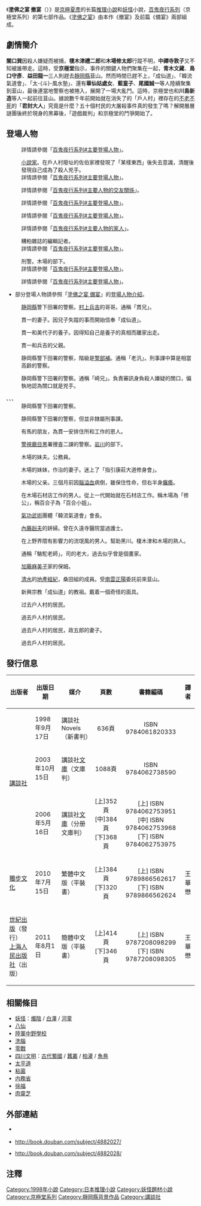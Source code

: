 {{noteTA
|1=zh-hant:備宴; zh-hans:宴之支度;
|2=zh-hant:撤宴; zh-hans:宴之始末;
}}
{{Infobox Book
| name          = 塗佛之宴 撤宴
| title_orig    = {{lang|ja|塗仏の宴 宴の始末}}
| translator    = {{flagicon|Taiwan}} 王華懋
| image         = Nuri Botoke no Utage Utage no Shimatsu.jpg
| image_caption = 《塗佛之宴 撤宴》台版小說封面
| author        = [[京極夏彥|京極夏彥]]
| illustrator   = 
| cover_artist  = 
| country       = {{JPN}}、{{TWN}}、{{CHN}}
| language      = [[日語|日語]]、[[繁體中文|繁體中文]]、[[簡體中文|簡體中文]]
| series        = [[百鬼夜行系列|百鬼夜行系列]]
| subject       = 
| genre         = [[推理小說|推理小說]]、[[妖怪|妖怪]]小說
| publisher     = 
| pub_date      = 
| english_pub_date = 
| media_type    = 
| pages         = 
| isbn          = 
| oclc          = 
| preceded_by   = [[塗佛之宴_備宴|塗佛之宴 備宴]]
| followed_by   = [[陰摩羅鬼之瑕|陰摩羅鬼之瑕]]
}}
{{Ruby notice}}
{{文學}}

《'''塗佛之宴 撤宴'''（{{lang-ja|{{ruby|塗仏|ぬりぼとけ}}の{{ruby|宴|うたげ}} {{ruby|宴|うたげ}}の{{ruby|始末|しまつ}}}}）》是[[京極夏彥|京極夏彥]]的长篇[[推理小說|推理小說]]和[[妖怪|妖怪]]小說，[[百鬼夜行系列|百鬼夜行系列]]（京極堂系列）的第七部作品。《[[塗佛之宴|塗佛之宴]]》由本作《撤宴》及前篇《備宴》兩部組成。

== 劇情簡介 ==
'''關口巽'''因殺人嫌疑而被捕，'''榎木津禮二郎'''和'''木場修太郎'''行蹤不明，'''中禪寺敦子'''又不知被誰帶走。這時，受'''京極堂'''指示，事件的關鍵人物們聚集在一起，'''青木文藏'''、'''鳥口守彥'''、'''益田龍一'''三人則趕去[[靜岡縣|靜岡縣]]韮山。然而時間已趕不上，「成仙道」、「韓流氣道會」、「太-{斗}-風水塾」、還有'''華仙姑處女'''、'''藍童子'''、'''尾國誠一'''等人陸續聚集到韮山，最後連當地警察也被捲入，展開了一場大亂鬥。這時，京極堂也和'''川島新造'''等人一起前往韮山。據說數千年前開始就在消失了的「戶人村」裡存在的[[长生不老|不老不死]]的「'''君封大人'''」究竟是什麼？五十個村民的大屠殺事件真的發生了嗎？解開層層謎團後終於現身的黑幕後，「遊戲裁判」和京極堂的鬥爭開始了。

== 登場人物 ==
; {{nihongo|[[百鬼夜行系列#中禪寺秋彥|中禪寺 秋彥]]|{{ruby|中禅寺|ちゅうぜんじ}} {{ruby|秋彦|あきひこ}}|Chuuzenji Akihiko}}
: 
: 詳情請參閱「[[百鬼夜行系列#中禪寺秋彥|百鬼夜行系列#主要登場人物]]」。

; {{nihongo|[[百鬼夜行系列#關口巽|關口 巽]]|{{ruby|関口|せきぐち}} {{ruby|巽|たつみ}}|Sekiguchi Tatsumi}}
: [[小說家|小說家]]。在戶人村廢址的佐伯家裡發現了「某樣東西」後失去意識，清醒後發現自己成為了殺人兇手。
: 詳情請參閱「[[百鬼夜行系列#關口巽|百鬼夜行系列#主要登場人物]]」。
<!--
; {{nihongo|[[百鬼夜行系列#妹尾友典|妹尾 友典]]|{{ruby|妹尾|せのお}} {{ruby|友典|とものり}}|Senoo Tomonori}}
: 
: 詳情請參閱「[[百鬼夜行系列#妹尾友典|百鬼夜行系列#主要人物的交友關係]]」。-->

; {{nihongo|[[百鬼夜行系列#一柳朱美|一柳 朱美]]|{{ruby|一柳|いちやなぎ}} {{ruby|朱美|あけみ}}|Ichiyanagi Akemi}}
: 
: 詳情請參閱「[[百鬼夜行系列#一柳朱美|百鬼夜行系列#主要人物的交友關係]]」。

; {{nihongo|[[百鬼夜行系列#榎木津禮二郎|榎木津 禮二郎]]|{{ruby|榎木津|えのきづ}} {{ruby|礼二郎|れいじろう}}|Enokizu Reijirou}}
: 
: 詳情請參閱「[[百鬼夜行系列#榎木津禮二郎|百鬼夜行系列#主要登場人物]]」。

; {{nihongo|[[百鬼夜行系列#木場修太郎|木場 修太郎]]|{{ruby|木場|きば}} {{ruby|修太郎|しゅうたろう}}|Kiba Shuutarou}}
: 
: 詳情請參閱「[[百鬼夜行系列#木場修太郎|百鬼夜行系列#主要登場人物]]」。

; {{nihongo|[[百鬼夜行系列#中禪寺敦子|中禪寺 敦子]]|{{ruby|中禅寺|ちゅうぜんじ}} {{ruby|敦子|あつこ}}|Chuuzenji Atsuko}}
: 
: 詳情請參閱「[[百鬼夜行系列#中禪寺敦子|百鬼夜行系列#主要人物的家人]]」。

; {{nihongo|[[百鬼夜行系列#鳥口守彥|鳥口 守彥]]|{{ruby|鳥口|とりぐち}} {{ruby|守彦|もりひこ}}|Toriguchi Morihiko}}
: 糟粕雜誌的編輯記者。
: 詳情請參閱「[[百鬼夜行系列#鳥口守彥|百鬼夜行系列#主要登場人物]]」。

; {{nihongo|[[百鬼夜行系列#青木文藏|青木 文藏]]|{{ruby|青木|あおき}} {{ruby|文蔵|ぶんぞう}}|Aoki Bunzou}}
: 刑警。木場的部下。
: 詳情請參閱「[[百鬼夜行系列#青木文藏|百鬼夜行系列#主要登場人物]]」。

; {{nihongo|[[百鬼夜行系列#益田龍一|益田 龍一]]|{{ruby|益田|ますだ}} {{ruby|龍一|りゅういち}}|Masuda Ryuuichi}}
: 
: 詳情請參閱「[[百鬼夜行系列#益田龍一|百鬼夜行系列#主要登場人物]]」。


* 部分登場人物請參照「[[塗佛之宴_備宴|塗佛之宴 備宴]]」的[[塗佛之宴_備宴#各話簡介&登場人物|登場人物介紹]]。
;{{nihongo|村上 貫一|{{ruby|村上|むらかみ}} {{ruby|貫一|かんいち}}|Murakami Kanichi}}
: [[静岡縣|静岡縣]]警下田署的警察。[[塗佛之宴_備宴#嗚汪|村上兵吉]]的哥哥。通稱「貫兄」。

;{{nihongo|村上 美代子|{{ruby|村上|むらかみ}} {{ruby|美代子|みよこ}}|Murakami Miyoko}}
: 貫一的妻子。因兒子失蹤的事而開始信奉「成仙道」。

;{{nihongo|村上 隆之|{{ruby|村上|むらかみ}} {{ruby|隆之|たかゆき}}|Murakami Takayuki}}
: 貫一和美代子的養子。因得知自己是養子的真相而離家出走。

;{{nihongo|村上 福一|{{ruby|村上|むらかみ}} {{ruby|福一|ふくいち}}|Murakami Fukuichi}}
: 貫一和兵吉的父親。

;{{nihongo|有馬 汎|{{ruby|有馬|ありま}} {{ruby|汎|わたる}}|Arima Wataru}}
: 静岡縣警下田署的警察，階級是[[警部補|警部補]]。通稱「老汎」。刑事課中算是相當高齡的警察。

;{{nihongo|緒崎|{{ruby|緒崎|おざき}}|Ozaki}}
: 静岡縣警下田署的警察。通稱「崎兄」。負責審訊身負殺人嫌疑的關口，偏執地認為關口就是兇手。

;{{nihongo|太田|{{ruby|太田|おおた}}|Oota}}、{{nihongo|下山|{{ruby|下山|したやま}}|Shitayama}}、{{nihongo|戶崎|{{ruby|戸ヶ崎|とがさき}}|Togasaki}}、{{nihongo|武居|{{ruby|武居|たけい}}|Takei}}
: 静岡縣警下田署的警察。

;{{nihongo|西野|{{ruby|西野|にしの}}|Nishino}}
: 静岡縣警下田署的警察，但並非隸屬刑事課。

;{{nihongo|山邊 唯繼|{{ruby|山辺|やまべ}} {{ruby|唯継|ただつぐ}}|Yamabe Tadatsugu}}
: 有馬的朋友，為貫一安排住所和工作的恩人。

;{{nihongo|河原崎 松藏|{{ruby|河原崎|かわらざき}} {{ruby|松藏|まつぞう}}|Kawarazaki Matsuzou}}
: [[警視廳|警視廳]][[目黑區|目黑]]署捜査二課的警察。[[塗佛之宴_備宴#精螻蛄|岩川]]的部下。

;{{nihongo|保田 作治|{{ruby|保田|やすだ}} {{ruby|作治|さくじ}}|Yasuda Sakuji}}
: 木場的妹夫。公務員。

;{{nihongo|保田 百合子|{{ruby|保田|やすだ}} {{ruby|百合子|ゆりこ}}|Yasuda Yuriko}}
: 木場的妹妹，作治的妻子。迷上了「指引康莊大道修身會」。

;{{nihongo|木場 德太郎|{{ruby|木場|きば}} {{ruby|徳太郎|とくたろう}}|Kiba Tokutarou}}
: 木場的父亲。三個月前因[[腦溢血|腦溢血]]病倒，雖保住性命，但右半身[[癱瘓|癱瘓]]。

;{{nihongo|阿留|{{ruby|留|とめ}}|Tome}}
: 在木場石材店工作的男人。從上一代開始就在石材店工作。稱木場為「修公」，稱百合子為「百合小姐」。

;{{nihongo|韓大人|{{ruby|韓大人|かんたいじん}}|Kan-Taijin}}
: [[氣功|氣功]][[武術|武術]]團體「韓流氣道會」會長。

;{{nihongo|黑川 玉枝|{{ruby|黒川|くろかわ}} {{ruby|玉枝|たまえ}}|Kurokawa Tamae}}
: [[姑獲鳥之夏#內藤糾雄|內藤赳夫]]的姘婦。曾在久遠寺醫院當過護士。

;{{nihongo|司 喜久男|{{ruby|司|つかさ}} {{ruby|喜久男|きくお}}|Tsukasa Kikuo}}
: 在上野界隈有影響力的流氓風的男人。幫助黑川。榎木津和木場的熟人。

;{{nihongo|阿福|{{ruby|福|ふく}}|Fuku}}
: 通稱「駱駝老師」。司的老大，過去似乎曾是個畫家。

;{{nihongo|木村 米子|{{ruby|木村|きむら}} よね{{ruby|子|こ}}|Kimura Yoneko}}
: [[塗佛之宴_備宴#咻嘶卑|加藤麻美子]]家的保姆。

;{{nihongo|小澤|{{ruby|小沢|おざわ}}|Ozawa}}
: [[清水市|清水]]的[[地產經紀|地產經紀]]，桑田組的成員。受[[塗佛之宴_備宴#歐托羅悉|南雲正陽]]委託前來韮山。

;{{nihongo|曹方士|{{ruby|曹方士|そうほうし}}|Sou-Houshi}}
: 新興宗教「成仙道」的教祖。戴着一個奇怪的面具。

;{{nihongo|小畠 佑吉|{{ruby|小畠|おばた}} {{ruby|祐吉|ゆうきち}}|Obata Yuukichi}}
: 过去户人村的居民。

;{{nihongo|久能 政五郎|{{ruby|久能|くのう}} {{ruby|政五郎|まさごろう}}|Kunou Masagorou}}
: 過去戶人村的居民。

;{{nihongo|久能 繁|{{ruby|久能|くのう}} シゲ|Kunou Shige}}
: 過去戶人村的居民，政五郎的妻子。

;{{nihongo|八瀨 重慶|{{ruby|八瀬|やせ}} {{ruby|重慶|しげよし}}|Yase Shigeyoshi}}
: 過去戶人村的居民。

== 發行信息 ==
{|style="width: 100%"
|-
! 出版者 !! 出版日期 !! 媒介 !! 頁數 !! 書籍編碼 !! 譯者
|-
| rowspan="3"|{{flagicon|Japan}} [[講談社|講談社]] || 1998年9月17日 || 講談社Novels（新書判） || align="center"|636頁 || align="center"|ISBN 9784061820333 ||
|-
| 2003年10月15日 || 講談社[[文庫版|文庫]]（文庫判） || align="center"|1088頁 || align="center"|ISBN 9784062738590 ||
|-
| 2006年5月16日 || 講談社[[文庫版|文庫]]（分册文庫判） || align="center"|[上]352頁<br/>[中]384頁<br/>[下]368頁 || align="center"|[上] ISBN 9784062753951<br/>[中] ISBN 9784062753968<br/>[下] ISBN 9784062753975 ||
|-
| {{flagicon|Taiwan}} [[獨步文化|獨步文化]] || 2010年7月15日 || 繁體中文版（平裝書） || align="center"|[上]384頁<br/>[下]320頁 || align="center"|[上] ISBN 9789866562617<br/>[下] ISBN 9789866562624 || align="center"|王華懋
|-
| {{flagicon|China}} [[上海世紀出版集團|世紀出版]]（發行）<br />[[上海人民出版社|上海人民出版社]]（出版） || 2011年8月1日 || 簡體中文版（平裝書） || align="center"|[上]414頁<br/>[下]346頁 || align="center"|[上] ISBN 9787208098299<br/>[下] ISBN 9787208098305 || align="center"|王華懋
|}

== 相關條目 ==
* [[妖怪|妖怪]]：[[燭陰|燭陰]] / [[白澤|白澤]] / [[河童|河童]]
* [[八仙|八仙]]
* [[陸軍中野學校|陸軍中野學校]]
* [[洗腦|洗腦]]
* [[零戰|零戰]]
* [[長江文明|四川文明]]：[[古蜀|古代蜀國]] / [[蠶叢|蠶叢]] / [[柏灌|柏灌]] / [[魚鳧|魚鳧]]
* [[太平道|太平道]]
* [[粘菌|粘菌]]
* [[内務省|内務省]]
* [[徐福|徐福]]
* [[肉靈芝|肉靈芝]]

== 外部連結 ==
* {{ja}}[http://bookclub.kodansha.co.jp/bc2_bc/search_view.jsp?b=1820338 {{lang|ja|塗仏の宴 宴の始末 京極夏彦 講談社}}]
* {{zh-cn}}http://book.douban.com/subject/4882027/ {{Wayback|url=http://book.douban.com/subject/4882027/ |date=20160307122814 }}
* {{zh-cn}}http://book.douban.com/subject/4882028/ {{Wayback|url=http://book.douban.com/subject/4882028/ |date=20110926005215 }}

== 注釋 ==
<references />

{{百鬼夜行系列}}
{{DEFAULTSORT:Nuribotoke no Utage Utage no Shimatsu}}
[[Category:1998年小說|Category:1998年小說]]
[[Category:日本推理小說|Category:日本推理小說]]
[[Category:妖怪題材小說|Category:妖怪題材小說]]
[[Category:京極堂系列|Category:京極堂系列]]
[[Category:靜岡縣背景作品|Category:靜岡縣背景作品]]
[[Category:講談社|Category:講談社]]